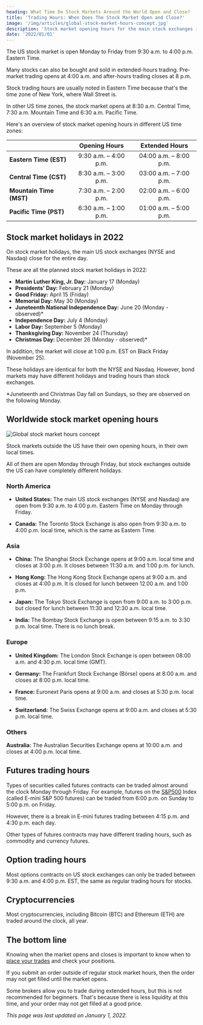 ```yaml
---
heading: What Time Do Stock Markets Around the World Open and Close?
title: 'Trading Hours: When Does The Stock Market Open and Close?'
image: '/img/articles/global-stock-market-hours-concept.jpg'
description: 'Stock market opening hours for the main stock exchanges in the US and globally. Includes a list of all scheduled US stock exchange holidays in 2022.'
date: '2022/01/01'
---
```


The US stock market is open Monday to Friday from 9:30 a.m. to 4:00 p.m. Eastern Time.

Many stocks can also be bought and sold in extended-hours trading. Pre-market trading opens at 4:00 a.m. and after-hours trading closes at 8 p.m.

Stock trading hours are usually noted in Eastern Time because that's the time zone of New York, where Wall Street is.

In other US time zones, the stock market opens at 8:30 a.m. Central Time, 7:30 a.m. Mountain Time and 6:30 a.m. Pacific Time.

Here's an overview of stock market opening hours in different US time zones:

|                         |     Opening Hours     |     Extended Hours     |
| :---------------------- | :-------------------: | :--------------------: |
| **Eastern Time (EST)**  | 9:30 a.m. – 4:00 p.m. | 04:00 a.m. – 8:00 p.m. |
| **Central Time (CST)**  | 8:30 a.m. – 3:00 p.m. | 03:00 a.m. – 7:00 p.m. |
| **Mountain Time (MST)** | 7:30 a.m. – 2:00 p.m. | 02:00 a.m. – 6:00 p.m. |
| **Pacific Time (PST)**  | 6:30 a.m. – 1:00 p.m. | 01:00 a.m. – 5:00 p.m. |

<Text1Ad key="/stock-market-hours/" mobileOnly={true} />

## Stock market holidays in 2022

On stock market holidays, the main US stock exchanges (NYSE and Nasdaq) close for the entire day.

These are all the planned stock market holidays in 2022:

-  **Martin Luther King, Jr. Day:** January 17 (Monday)
-  **Presidents' Day:** February 21 (Monday)
-  **Good Friday:** April 15 (Friday)
-  **Memorial Day:** May 30 (Monday)
-  **Juneteenth National Independence Day:** June 20 (Monday - observed)\*
-  **Independence Day:** July 4 (Monday)
-  **Labor Day:** September 5 (Monday)
-  **Thanksgiving Day:** November 24 (Thursday)
-  **Christmas Day:** December 26 (Monday - observed)\*

In addition, the market will close at 1:00 p.m. EST on Black Friday (November 25).

These holidays are identical for both the NYSE and Nasdaq. However, bond markets may have different holidays and trading hours than stock exchanges.

\*Juneteenth and Christmas Day fall on Sundays, so they are observed on the following Monday.

## Worldwide stock market opening hours

<img
	src="/img/articles/global-stock-market-hours-concept.jpg"
	alt="Global stock market hours concept"
	width={1200}
	height={630}
	loading="lazy"
/>

Stock markets outside the US have their own opening hours, in their own local times.

All of them are open Monday through Friday, but stock exchanges outside the US can have completely different holidays.

### North America

-  **United States:** The main US stock exchanges (NYSE and Nasdaq) are open from 9:30 a.m. to 4:00 p.m. Eastern Time on Monday through Friday.

-  **Canada:** The Toronto Stock Exchange is also open from 9:30 a.m. to 4:00 p.m. local time, which is the same as Eastern Time.

### Asia

-  **China:** The Shanghai Stock Exchange opens at 9:00 a.m. local time and closes at 3:00 p.m. It closes between 11:30 a.m. and 1:00 p.m. for lunch.

-  **Hong Kong:** The Hong Kong Stock Exchange opens at 9:00 a.m. and closes at 4:00 p.m. It is closed for lunch between 12.00 a.m. and 1:00 p.m.

-  **Japan:** The Tokyo Stock Exchange is open from 9:00 a.m. to 3:00 p.m. but closed for lunch between 11:30 and 12:30 a.m. local time.

-  **India:** The Bombay Stock Exchange is open between 9:15 a.m. to 3:30 p.m. local time. There is no lunch break.

### Europe

-  **United Kingdom:** The London Stock Exchange is open between 08:00 a.m. and 4:30 p.m. local time (GMT).

-  **Germany:** The Frankfurt Stock Exchange (Börse) opens at 8:00 a.m. and closes at 8:00 p.m. local time.

-  **France:** Euronext Paris opens at 9:00 a.m. and closes at 5:30 p.m. local time.

-  **Switzerland:** The Swiss Exchange opens at 9:00 a.m. and closes at 5:30 p.m. local time.

### Others

**Australia:** The Australian Securities Exchange opens at 10:00 a.m. and closes at 4:00 p.m. local time.

## Futures trading hours

Types of securities called futures contracts can be traded almost around the clock Monday through Friday. For example, futures on the [S&P500](/what-is-the-best-sp500-etf/) Index (called E-mini S&P 500 futures) can be traded from 6:00 p.m. on Sunday to 5:00 p.m. on Friday.

However, there is a break in E-mini futures trading between 4:15 p.m. and 4:30 p.m. each day.

Other types of futures contracts may have different trading hours, such as commodity and currency futures.

## Option trading hours

Most options contracts on US stock exchanges can only be traded between 9:30 a.m. and 4:00 p.m. EST, the same as regular trading hours for stocks.

## Cryptocurrencies

Most cryptocurrencies, including Bitcoin (BTC) and Ethereum (ETH) are traded around the clock, all year.

## The bottom line

Knowing when the market opens and closes is important to know when to [place your trades](/how-to-buy-stocks-online/) and check your positions.

If you submit an order outside of regular stock market hours, then the order may not get filled until the market opens.

Some brokers allow you to trade during extended hours, but this is not recommended for beginners. That's because there is less liquidity at this time, and your order may not get filled at a good price.

_This page was last updated on January 1, 2022._
